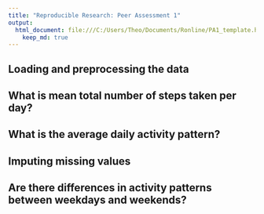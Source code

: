 ```yaml
---
title: "Reproducible Research: Peer Assessment 1"
output: 
  html_document: file:///C:/Users/Theo/Documents/Ronline/PA1_template.html
    keep_md: true
---
```


## Loading and preprocessing the data



## What is mean total number of steps taken per day?



## What is the average daily activity pattern?



## Imputing missing values



## Are there differences in activity patterns between weekdays and weekends?
